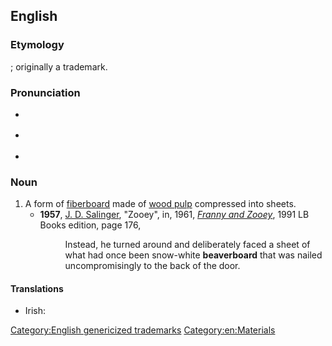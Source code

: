 ==English==
{{wikipedia}}

===Etymology===
{{compound|en|beaver|board}}; originally a trademark.

===Pronunciation===
* {{a|GenAm}} {{IPA|/ˈbivɚˌbɔɹd/|/-ˌboɹd/|lang=en}}
* {{a|RP}} {{IPA|/ˈbiːvəˌbɔːd/|lang=en}}
* {{hyphenation|bea|ver|board|lang=en}}

===Noun===
{{en-noun|-|s}}

# A form of [[fiberboard]] made of [[wood pulp]] compressed into sheets.
#* '''1957''', [[w:J. D. Salinger|J. D. Salinger]], "Zooey", in, 1961, ''[[w:Franny and Zooey|Franny and Zooey]]'', 1991 LB Books edition, page 176,
#*: Instead, he turned around and deliberately faced a sheet of what had once been snow-white '''beaverboard''' that was nailed uncompromisingly to the back of the door.

====Translations====
{{trans-top|a particular material made of wood pulp}}
* Irish: {{t|ga|béabharchlár|m}}
{{trans-mid}}
{{trans-bottom}}

[[Category:English genericized trademarks]]
[[Category:en:Materials]]